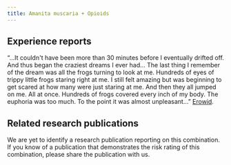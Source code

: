 ---
title: Amanita muscaria + Opioids
---
## Experience reports

“…It couldn't have been more than 30 minutes before I eventually drifted off. And thus began the craziest dreams I ever had… The last thing I remember of the dream was all the frogs turning to look at me. Hundreds of eyes of trippy little frogs staring right at me. I still felt amazing but was beginning to get scared at how many were just staring at me. And then they all jumped on me. All at once. Hundreds of frogs covered every inch of my body. The euphoria was too much. To the point it was almost unpleasant…” [Erowid](https://erowid.org/experiences/exp.php?ID=109587).

## Related research publications

We are yet to identify a research publication reporting on this combination. If you know of a publication that demonstrates the risk rating of this combination, please share the publication with us.
